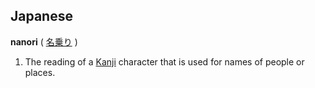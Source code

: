 ==Japanese==
'''nanori''' ( [[名乗り]] )
#The reading of a [[Kanji]] character that is used for names of people or places.